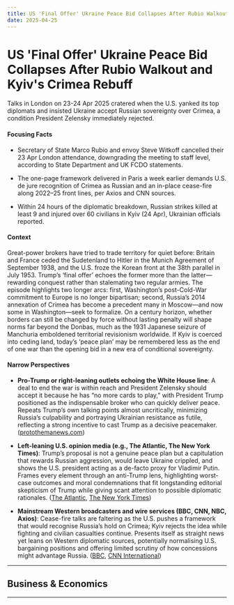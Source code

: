 ```yaml
---
title: US 'Final Offer' Ukraine Peace Bid Collapses After Rubio Walkout and Kyiv's Crimea Rebuff
date: 2025-04-25
---
```


# US 'Final Offer' Ukraine Peace Bid Collapses After Rubio Walkout and Kyiv's Crimea Rebuff

Talks in London on 23-24 Apr 2025 cratered when the U.S. yanked its top diplomats and insisted Ukraine accept Russian sovereignty over Crimea, a condition President Zelensky immediately rejected.

#### Focusing Facts

- Secretary of State Marco Rubio and envoy Steve Witkoff cancelled their 23 Apr London attendance, downgrading the meeting to staff level, according to State Department and UK FCDO statements.

- The one-page framework delivered in Paris a week earlier demands U.S. de jure recognition of Crimea as Russian and an in-place cease-fire along 2022–25 front lines, per Axios and CNN sources.

- Within 24 hours of the diplomatic breakdown, Russian strikes killed at least 9 and injured over 60 civilians in Kyiv (24 Apr), Ukrainian officials reported.

#### Context

Great-power brokers have tried to trade territory for quiet before: Britain and France ceded the Sudetenland to Hitler in the Munich Agreement of September 1938, and the U.S. froze the Korean front at the 38th parallel in July 1953. Trump’s ‘final offer’ echoes the former more than the latter—rewarding conquest rather than stalemating two regular armies. The episode highlights two longer arcs: first, Washington’s post-Cold-War commitment to Europe is no longer bipartisan; second, Russia’s 2014 annexation of Crimea has become a precedent many in Moscow—and now some in Washington—seek to formalize. On a century horizon, whether borders can still be changed by force without lasting penalty will shape norms far beyond the Donbas, much as the 1931 Japanese seizure of Manchuria emboldened territorial revisionism worldwide. If Kyiv is coerced into ceding land, today’s ‘peace plan’ may be remembered less as the end of one war than the opening bid in a new era of conditional sovereignty.

#### Narrow Perspectives

- **Pro-Trump or right-leaning outlets echoing the White House line**: A deal to end the war is within reach and President Zelensky should accept it because he has “no more cards to play,” with President Trump positioned as the indispensable broker who can quickly deliver peace. Repeats Trump’s own talking points almost uncritically, minimizing Russia’s culpability and portraying Ukrainian resistance as futile, reflecting a strong incentive to cast Trump as a decisive peacemaker. ([protothemanews.com](https://en.protothema.gr/2025/04/23/trump-a-peace-agreement-on-ukraine-is-very-close-zelensky-has-no-more-cards-to-play/))

- **Left-leaning U.S. opinion media (e.g., The Atlantic, The New York Times)**: Trump’s proposal is not a genuine peace plan but a capitulation that rewards Russian aggression, would leave Ukraine crippled, and shows the U.S. president acting as a de-facto proxy for Vladimir Putin. Frames every element through an anti-Trump lens, highlighting worst-case outcomes and moral condemnations that fit longstanding editorial skepticism of Trump while giving scant attention to possible diplomatic rationales. ([The Atlantic](https://www.theatlantic.com/politics/archive/2025/04/trump-ukraine-russia-deal/682564/), [The New York Times](https://www.nytimes.com/2025/04/24/world/europe/ukraine-russia-missiles-airstrikes.html))

- **Mainstream Western broadcasters and wire services (BBC, CNN, NBC, Axios)**: Cease-fire talks are faltering as the U.S. pushes a framework that would recognise Russia’s hold on Crimea; Kyiv rejects the idea while fighting and civilian casualties continue. Presents itself as straight news yet leans on Western diplomatic sources, potentially normalising U.S. bargaining positions and offering limited scrutiny of how concessions might advantage Russia. ([BBC](https://www.bbc.com/news/articles/c78jx68d922o), [CNN International](https://edition.cnn.com/2025/04/23/europe/rubio-russia-ukraine-ceasefire-talks-intl-hnk/index.html))

---

## Business & Economics

---
